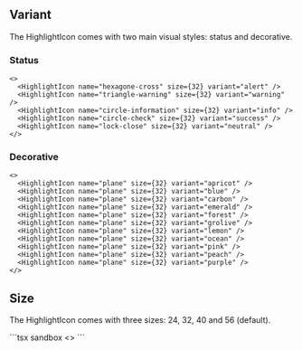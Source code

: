 
## Variant

The HighlightIcon comes with two main visual styles: status and decorative.

### Status

<Preview>
  <HighlightIcon name="hexagone-cross" size={32} variant="alert" />
  <HighlightIcon name="triangle-warning" size={32} variant="warning" />
  <HighlightIcon name="circle-information" size={32} variant="info" />
  <HighlightIcon name="circle-check" size={32} variant="success" />
  <HighlightIcon name="lock-close" size={32} variant="neutral" />
</Preview>

```tsx sandbox
<>
  <HighlightIcon name="hexagone-cross" size={32} variant="alert" />
  <HighlightIcon name="triangle-warning" size={32} variant="warning" />
  <HighlightIcon name="circle-information" size={32} variant="info" />
  <HighlightIcon name="circle-check" size={32} variant="success" />
  <HighlightIcon name="lock-close" size={32} variant="neutral" />
</>
```

### Decorative

<Preview>
  <HighlightIcon name="plane" size={32} variant="apricot" />
  <HighlightIcon name="plane" size={32} variant="blue" />
  <HighlightIcon name="plane" size={32} variant="carbon" />
  <HighlightIcon name="plane" size={32} variant="emerald" />
  <HighlightIcon name="plane" size={32} variant="forest" />
  <HighlightIcon name="plane" size={32} variant="grolive" />
  <HighlightIcon name="plane" size={32} variant="lemon" />
  <HighlightIcon name="plane" size={32} variant="ocean" />
  <HighlightIcon name="plane" size={32} variant="pink" />
  <HighlightIcon name="plane" size={32} variant="peach" />
  <HighlightIcon name="plane" size={32} variant="purple" />
</Preview>

```tsx sandbox
<>
  <HighlightIcon name="plane" size={32} variant="apricot" />
  <HighlightIcon name="plane" size={32} variant="blue" />
  <HighlightIcon name="plane" size={32} variant="carbon" />
  <HighlightIcon name="plane" size={32} variant="emerald" />
  <HighlightIcon name="plane" size={32} variant="forest" />
  <HighlightIcon name="plane" size={32} variant="grolive" />
  <HighlightIcon name="plane" size={32} variant="lemon" />
  <HighlightIcon name="plane" size={32} variant="ocean" />
  <HighlightIcon name="plane" size={32} variant="pink" />
  <HighlightIcon name="plane" size={32} variant="peach" />
  <HighlightIcon name="plane" size={32} variant="purple" />
</>
```

## Size

The HighlightIcon comes with three sizes: 24, 32, 40 and 56 (default).

<Preview>
  <HighlightIcon name="circle-information" size={24} variant="info" />
  <HighlightIcon name="circle-information" size={32} variant="info" />
  <HighlightIcon name="circle-information" size={40} variant="info" />
  <HighlightIcon name="circle-information" size={56} variant="info" />
</Preview>
```tsx sandbox
<>
  <HighlightIcon name="circle-information" size={24} variant="info" />
  <HighlightIcon name="circle-information" size={32} variant="info" />
  <HighlightIcon name="circle-information" size={40} variant="info" />
  <HighlightIcon name="circle-information" size={56} variant="info" />
</>
```
